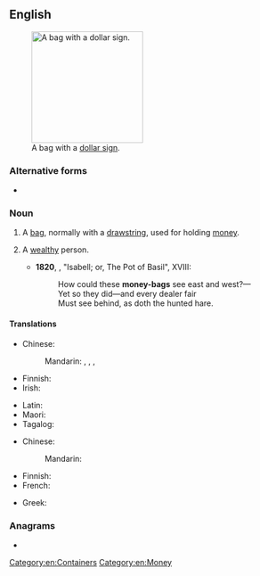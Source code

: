 {{also|moneybag}}
==English==
[[File:Mcol money bag.svg|thumb|200px|upright|A bag with a [[dollar sign]].]]

===Alternative forms===
* {{l|en|moneybag}}

===Noun===
{{en-noun}}

# A [[bag]], normally with a [[drawstring]], used for holding [[money]].
# {{lb|en|in the plural}} A [[wealthy]] person.
#* '''1820''', {{w|John Keats}}, "Isabell; or, The Pot of Basil", XVIII:
#*: How could these '''money-bags''' see east and west?—
#*: Yet so they did—and every dealer fair
#*: Must see behind, as doth the hunted hare.
====Translations====
{{trans-top|bag used for holding money}}
* Chinese:
*: Mandarin: {{t+|cmn|錢袋|sc=Hani}}, {{t+|cmn|钱袋|tr=qiándài|sc=Hani}}, {{t|cmn|錢袋子|sc=Hani}}, {{t|cmn|钱袋子|tr=qiándàizi|sc=Hani}}
* Finnish: {{t|fi|rahasäkki}}
* Irish: {{t|ga|mála airgid|m}}
{{trans-mid}}
* Latin: {{t|la|pasceolus|m}}
* Maori: {{t|mi|pēke moni }}
* Tagalog: {{t|tl|talega}}
{{trans-bottom}}

{{trans-top|wealthy person}}
* Chinese:
*: Mandarin: {{t+|cmn|富翁|tr=fùwēng|sc=Hani}}
{{trans-mid}}
* Finnish: {{t|fi|kroisos}}
* French: {{t+|fr|richard|m}}
{{trans-bottom}}

{{checktrans-top}}
* Greek: {{t+check|el|πουγκί|n}}
{{trans-mid}}
{{trans-bottom}}

{{Commonscat|Moneybags}}

===Anagrams===
* {{anagrams|en|a=abegmnoy|bogey man|bogeyman}}

[[Category:en:Containers]]
[[Category:en:Money]]